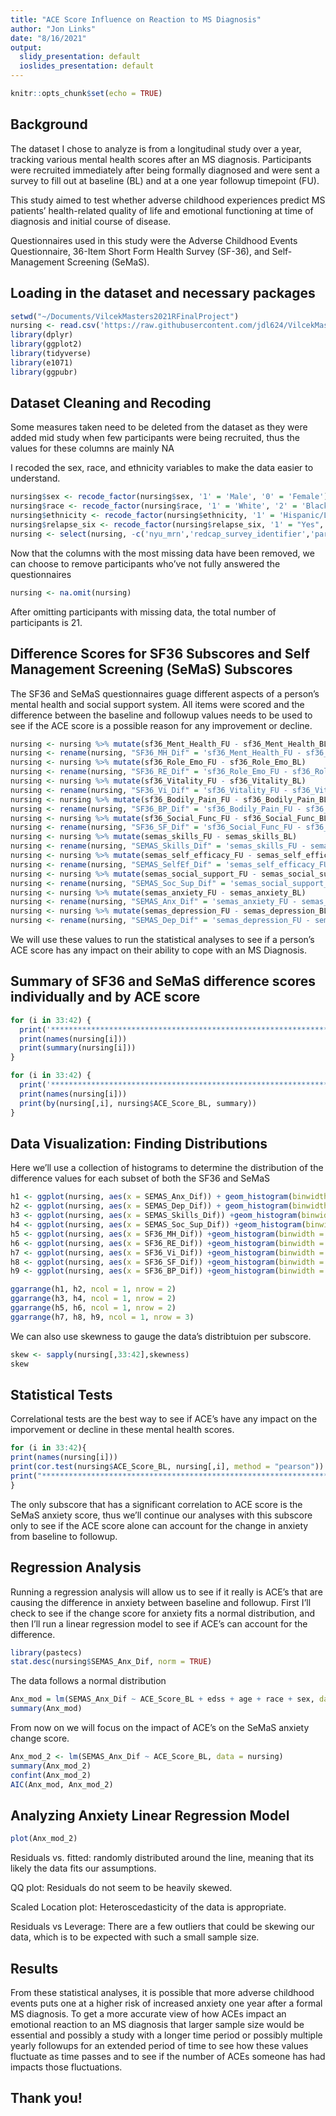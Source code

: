 ```yaml
---
title: "ACE Score Influence on Reaction to MS Diagnosis"
author: "Jon Links"
date: "8/16/2021"
output:
  slidy_presentation: default
  ioslides_presentation: default
---
```


```r
knitr::opts_chunk$set(echo = TRUE)
```
## Background

The dataset I chose to analyze is from a longitudinal study over a year, tracking various mental health scores after an MS diagnosis. Participants were recruited immediately after being formally diagnosed and were sent a survey to fill out at baseline (BL) and at a one year followup timepoint (FU).

This study aimed to test whether adverse childhood experiences predict MS patients’ health-related quality of life and emotional functioning at time of diagnosis and initial course of disease.

Questionnaires used in this study were the Adverse Childhood Events Questionnaire, 36-Item Short Form Health Survey (SF-36), and Self-Management Screening (SeMaS).

## Loading in the dataset and necessary packages
```r
setwd("~/Documents/VilcekMasters2021RFinalProject")
nursing <- read.csv('https://raw.githubusercontent.com/jdl624/VilcekMasters2021RFinalProject/main/Nursing%20Deidentified%20Database.csv')
library(dplyr)
library(ggplot2)
library(tidyverse)
library(e1071)
library(ggpubr)
```

## Dataset Cleaning and Recoding
Some measures taken need to be deleted from the dataset as they were added mid study when few participants were being recruited, thus the values for these columns are mainly NA

I recoded the sex, race, and ethnicity variables to make the data easier to understand.
```r
nursing$sex <- recode_factor(nursing$sex, '1' = 'Male', '0' = 'Female')
nursing$race <- recode_factor(nursing$race, '1' = 'White', '2' = 'Black/African American')
nursing$ethnicity <- recode_factor(nursing$ethnicity, '1' = 'Hispanic/Latino', '2' = 'Not Hispanic/Latino')
nursing$relapse_six <- recode_factor(nursing$relapse_six, '1' = "Yes", '0' = "No")
nursing <- select(nursing, -c('nyu_mrn','redcap_survey_identifier','par_stat','dmt','sym_ther','dmt_fu','sym_ther_fu', 'ptgi_sum_FU', 'bfs_sum_FU', 'marital','mskq_sum_score_BL', 'mskq_sum_score_FU', 'edss_fu', 'subtype_fu', 'relapse_six_fu'))
```

Now that the columns with the most missing data have been removed, we can choose to remove participants who've not fully answered the questionnaires

```r
nursing <- na.omit(nursing)
```

After omitting participants with missing data, the total number of participants is 21.
 
## Difference Scores for SF36 Subscores and Self Management Screening (SeMaS) Subscores
The SF36 and SeMaS questionnaires guage different aspects of a person's mental health and social support system. All items were scored and the difference between the baseline and followup values needs to be used to see if the ACE score is a possible reason for any improvement or decline.

```r

nursing <- nursing %>% mutate(sf36_Ment_Health_FU - sf36_Ment_Health_BL)
nursing <- rename(nursing, "SF36_MH_Dif" = 'sf36_Ment_Health_FU - sf36_Ment_Health_BL')
nursing <- nursing %>% mutate(sf36_Role_Emo_FU - sf36_Role_Emo_BL)
nursing <- rename(nursing, "SF36_RE_Dif" = 'sf36_Role_Emo_FU - sf36_Role_Emo_BL')
nursing <- nursing %>% mutate(sf36_Vitality_FU - sf36_Vitality_BL)
nursing <- rename(nursing, "SF36_Vi_Dif" = 'sf36_Vitality_FU - sf36_Vitality_BL')
nursing <- nursing %>% mutate(sf36_Bodily_Pain_FU - sf36_Bodily_Pain_BL)
nursing <- rename(nursing, "SF36_BP_Dif" = 'sf36_Bodily_Pain_FU - sf36_Bodily_Pain_BL')
nursing <- nursing %>% mutate(sf36_Social_Func_FU - sf36_Social_Func_BL)
nursing <- rename(nursing, "SF36_SF_Dif" = 'sf36_Social_Func_FU - sf36_Social_Func_BL')
nursing <- nursing %>% mutate(semas_skills_FU - semas_skills_BL)
nursing <- rename(nursing, "SEMAS_Skills_Dif" = 'semas_skills_FU - semas_skills_BL')
nursing <- nursing %>% mutate(semas_self_efficacy_FU - semas_self_efficacy_BL)
nursing <- rename(nursing, "SEMAS_SelfEf_Dif" = 'semas_self_efficacy_FU - semas_self_efficacy_BL')
nursing <- nursing %>% mutate(semas_social_support_FU - semas_social_support_BL)
nursing <- rename(nursing, "SEMAS_Soc_Sup_Dif" = 'semas_social_support_FU - semas_social_support_BL')
nursing <- nursing %>% mutate(semas_anxiety_FU - semas_anxiety_BL)
nursing <- rename(nursing, "SEMAS_Anx_Dif" = 'semas_anxiety_FU - semas_anxiety_BL')
nursing <- nursing %>% mutate(semas_depression_FU - semas_depression_BL)
nursing <- rename(nursing, "SEMAS_Dep_Dif" = 'semas_depression_FU - semas_depression_BL')
```
We will use these values to run the statistical analyses to see if a person's ACE score has any impact on their ability to cope with an MS Diagnosis.


## Summary of SF36 and SeMaS difference scores individually and by ACE score
```r

for (i in 33:42) {
  print('********************************************************************************************************************************')
  print(names(nursing[i]))
  print(summary(nursing[i]))
}

for (i in 33:42) {
  print('******************************************************************************************************************************* ')
  print(names(nursing[i]))
  print(by(nursing[,i], nursing$ACE_Score_BL, summary))
}
```

## Data Visualization: Finding Distributions
Here we'll use a collection of histograms to determine the distribution of the difference values for each subset of both the SF36 and SeMaS
```r
h1 <- ggplot(nursing, aes(x = SEMAS_Anx_Dif)) + geom_histogram(binwidth = 1, fill = '#57068c') + xlab("SeMaS Anx. Change") + ylab("Frequency")
h2 <- ggplot(nursing, aes(x = SEMAS_Dep_Dif)) + geom_histogram(binwidth = 1, fill = '#57068c') + xlab("SeMaS Dep. Change")+ ylab("Frequency")
h3 <- ggplot(nursing, aes(x = SEMAS_Skills_Dif)) +geom_histogram(binwidth = 1, fill = '#57068c') + xlab("SeMaS Skills Change")+ ylab("Frequency")
h4 <- ggplot(nursing, aes(x = SEMAS_Soc_Sup_Dif)) +geom_histogram(binwidth = 1, fill = '#57068c') + xlab("SeMaS Soc. Sup. Change")+ ylab("Frequency")
h5 <- ggplot(nursing, aes(x = SF36_MH_Dif)) +geom_histogram(binwidth = 1, fill = '#57068c') + xlab("SF36 Ment. Health Change")+ ylab("Frequency")
h6 <- ggplot(nursing, aes(x = SF36_RE_Dif)) +geom_histogram(binwidth = 1, fill = '#57068c') + xlab("SF36 Role Emo. Change")+ ylab("Frequency")
h7 <- ggplot(nursing, aes(x = SF36_Vi_Dif)) +geom_histogram(binwidth = 1, fill = '#57068c') + xlab("SF36 Vitality Change")+ ylab("Frequency")
h8 <- ggplot(nursing, aes(x = SF36_SF_Dif)) +geom_histogram(binwidth = 1, fill = '#57068c') + xlab("SF36 Soc. Func. Change")+ ylab("Frequency")
h9 <- ggplot(nursing, aes(x = SF36_BP_Dif)) +geom_histogram(binwidth = 1, fill = '#57068c')+ xlab("SF36 Body Pain Change")+ ylab("Frequency")

ggarrange(h1, h2, ncol = 1, nrow = 2)
ggarrange(h3, h4, ncol = 1, nrow = 2)
ggarrange(h5, h6, ncol = 1, nrow = 2)
ggarrange(h7, h8, h9, ncol = 1, nrow = 3)
```

We can also use skewness to gauge the data's distribtuion per subscore.
```r
skew <- sapply(nursing[,33:42],skewness)
skew
```
## Statistical Tests
Correlational tests are the best way to see if ACE's have any impact on the imporvement or decline in these mental health scores.
```r
for (i in 33:42){
print(names(nursing[i]))
print(cor.test(nursing$ACE_Score_BL, nursing[,i], method = "pearson"))
print("**************************************************************************************************")
}
```
The only subscore that has a significant correlation to ACE score is the SeMaS anxiety score, thus we'll continue our analyses with this subscore only to see if the ACE score alone can account for the change in anxiety from baseline to followup.

## Regression Analysis
Running a regression analysis will allow us to see if it really is ACE's that are causing the difference in anxiety between baseline and followup. First I'll check to see if the change score for anxiety fits a normal distribution, and then I'll run a linear regression model to see if ACE's  can account for the difference.
``` r
library(pastecs)
stat.desc(nursing$SEMAS_Anx_Dif, norm = TRUE)
```
The data follows a normal distribution

```r
Anx_mod = lm(SEMAS_Anx_Dif ~ ACE_Score_BL + edss + age + race + sex, data = nursing)
summary(Anx_mod)
```

From now on we will focus on the impact of ACE's on the SeMaS anxiety change score.

```r
Anx_mod_2 <- lm(SEMAS_Anx_Dif ~ ACE_Score_BL, data = nursing)
summary(Anx_mod_2)
confint(Anx_mod_2)
AIC(Anx_mod, Anx_mod_2)
```

## Analyzing Anxiety Linear Regression Model
```r
plot(Anx_mod_2)
```

Residuals vs. fitted: randomly distributed around the line, meaning that its likely the data fits our assumptions. 

QQ plot: Residuals do not seem to be heavily skewed. 

Scaled Location plot: Heteroscedasticity of the data is appropriate. 

Residuals vs Leverage: There are a few outliers that could be skewing our data, which is to be expected with such a small sample size.

## Results
From these statistical analyses, it is possible that more adverse childhood events puts one at a higher risk of increased anxiety one year after a formal MS diagnosis. To get a more accurate view of how ACEs impact an emotional reaction to an MS diagnosis that larger sample size would be essential and possibly a study with a longer time period or possibly multiple yearly followups for an extended period of time to see how these values fluctuate as time passes and to see if the number of ACEs someone has had impacts those fluctuations.

## Thank you!